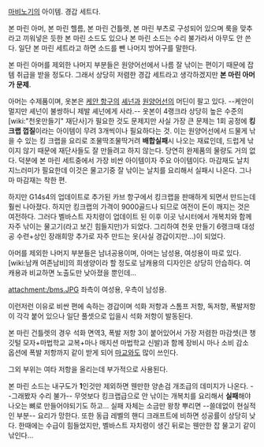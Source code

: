 [[마비노기]]의 아이템. 경갑 세트다.

본 마린 아머, 본 마린 헬름, 본 마린 건틀렛, 본 마린 부츠로 구성되어 있으며 룩을 맞추라고 끼워넣은 듯한 본 마린 소드도 있으나 본 마린 소드는 수리 불가라서 아무도 안 쓴다. 일단 본 마린 세트라고 하면 소드를 뺀 나머지 방어구를 말한다.

본 마린 아머를 제외한 나머지 부분들은 원양어선에서 나름 잘 낚이는 편이기 때문에 잡템 취급을 받을 정도다. 그래서 상당히 저렴한 경갑 세트라고 생각하겠지만 '''본 마린 아머가 문제'''.

아머는 수제품이며, 옷본은 [[케안 항구]]의 [[셰넌]]과 [[원양어선]]의 머딘이 팔고 있다. --케안이 멀지만 셰넌이 불쌍하니 제발 셰넌에게 사라.-- 옷본이 4랭크라 상당히 높은 수준의 [wiki:"천옷만들기" 재단사]가 필요한 것도 문제지만 사실 가장 큰 문제는 1회 공정에 '''킹 크랩 껍질'''이라는 아이템이 무려 3개씩이나 필요하다는 것. 이는 원양어선에서 드물게 낚을 수 있는 킹 크랩을 요리로 조물딱조물딱거려 '''배합실패'''시 나오는 재료인데, 드럽게 낚이지 않기 때문에 재단사들도 잘 만들려고 하지 않는다. 당연히 완제품의 물량도 거의 없다. 덕분에 본 마린 세트중에서 가장 비싼 아이템이자 주요 아이템이다.
마감재도 날치 지느러미가 필요한데 이것은 물고기중 잘 낚이는 날치를 요리해서 실패시 나온다. 그나마 마감재는 착한 편.

하지만 G14s4의 업데이트로 추가된 카브 항구에서 킹크랩을 판매하게 되면서 만드는데 훨씬 나아졌다. 하지만 킹크랩의 가격이 9000골드나 되므로 여전이 돈이 깨지는 것은 여전하다.
그러다 벨바스트 자치령이 업데이트 된 이후 이곳 낚시터에서 개복치와 함께 자주 낚이는 물고기(라고 보긴 힘들지만)가 되었다.
그리하여 천옷 만들기 6랭크때 대성공 수련+상인 장래희망 추가로 자주 만드는 옷(사실 경갑이지만...)이 되었다.

아머를 제외한 나머지 부분들은 남녀공용이며, 아머는 남성용, 여성용이 따로 있다. [wiki:남캐 여존남비]의 희생양이라 할 정도로 남캐용의 디자인은 상당히 안습하다. 여캐용과 비교하면 노출도만 낮아졌을 뿐인데...

attachment:/bms.JPG
좌측이 여성용, 우측이 남성용.

이런저런 이유로 비싼 편에 속하는 경갑이며 석화 저항과 스톰프 저항, 독저항, 폭발저항이 각각 붙어 있으나 일단 풀셋으로 입을시 석화 저항이 발동된다.

본 마린 건틀렛의 경우 석화 면역3, 폭발 저항 3이 붙어있어서 가장 저렴한 마감셋(큰 챙 깃털 모자+마법학교 교복+마나 매지션 마법학교 신발)과 함께 장비시 마나 소비 감소 옵션에 폭발 저항까지 같이 받게 되어 [[마교]]와도 많이 쓰인다.

그외 부위는 여타 저항을 올리는데 부가적으로 사용된다.

본 마린 소드는 내구도가 '''1'''인것만 제외하면 웬만한 양손검 개조급의 데미지가 나온다. --그래봤자 수리 불가-- 무엇보다 킹크랩급으로 안 낚이는 개복치를 요리해서 '''실패'''해야 나오는 뼈로 만들어야되기도 하고... 실패 자체는 소금만 왕창 뿌리면 --쓸데없이 현실적인 부분-- 요리가 망한다. 또한 동급 레벨의 핸디 크래프트에 비하면 성공률이 상당히 낮다.
한때에는 수급이 힘들었지만, 벨바스트 자치령이 생긴 뒤로는 웬만한 잡 물고기 같이 낚인다...
